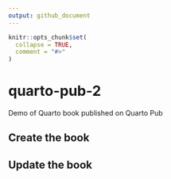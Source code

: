 ```yaml
---
output: github_document
---
```


<!-- README.md is generated from README.Rmd. Please edit that file -->

```r
knitr::opts_chunk$set(
  collapse = TRUE,
  comment = "#>"
)
```

# quarto-pub-2

<!-- badges: start -->

<!-- badges: end -->

Demo of Quarto book published on Quarto Pub

## Create the book

## Update the book
